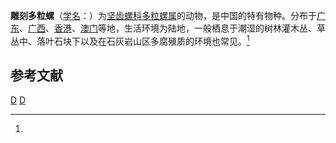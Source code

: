 {{Speciesbox
| taxon = Moellendorffia sculptilis 
| binomial_authority = (Moellendorff, 1884)<ref name='id11056'/>
}}

'''雕刻多粒螺'''（[[学名|学名]]：{{lang|la|''Moellendorffia sculptilis''}}）为[[坚齿螺科|坚齿螺科]][[多粒螺属|多粒螺属]]的动物，是中国的特有物种。分布于[[广东|广东]]、[[广西|广西]]、[[香港|香港]]、[[澳门|澳门]]等地，生活环境为陆地，一般栖息于潮湿的树林灌木丛、草丛中、落叶石块下以及在石灰岩山区多腐殖质的环境也常见。<ref name='id11056'/>

== 参考文献 ==
{{reflist |refs=
<ref name='id11056'>{{cite web| url =http://www.bioinfo.cn/db05/BjdwSpecies.php?action=view&id=11056| title =雕刻多粒螺| work =《中国动物物种编目数据库》| publisher =中国科学院微生物研究所| author =中国科学院动物研究所| accessdate =2009-04-28| deadurl =yes| archiveurl =https://web.archive.org/web/20160305025626/http://www.bioinfo.cn/db05/BjdwSpecies.php?action=view&id=11056| archivedate =2016-03-05}}</ref>
}}

{{taxonbar}}
[[Category:_1884年描述的动物|D]]
[[Category:皺口蝸牛屬|D]]